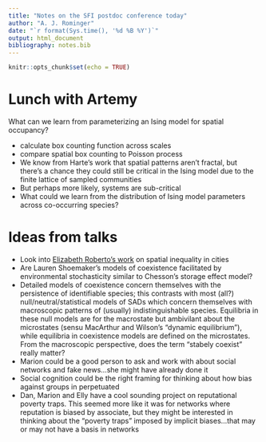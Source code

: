 ```yaml
---
title: "Notes on the SFI postdoc conference today"
author: "A. J. Rominger"
date: "`r format(Sys.time(), '%d %B %Y')`"
output: html_document
bibliography: notes.bib
---
```


```r
knitr::opts_chunk$set(echo = TRUE)
```

# Lunch with Artemy
What can we learn from parameterizing an Ising model for spatial occupancy?

- calculate box counting function across scales
- compare spatial box counting to Poisson process
- We know from Harte's work that spatial patterns aren't fractal, but there's a chance they could still be critical in the Ising model due to the finite lattice of sampled communities
- But perhaps more likely, systems are sub-critical
- What could we learn from the distribution of Ising model parameters across co-occurring species?

# Ideas from talks
- Look into [Elizabeth Roberto's work](http://www.elizabethroberto.com/research) on spatial inequality in cities
- Are Lauren Shoemaker's models of coexistence facilitated by environmental stochasticity similar to Chesson's storage effect model?
- Detailed models of coexistence concern themselves with the persistence of identifiable species; this contrasts with most (all?) null/neutral/statistical models of SADs which concern themselves with macroscopic patterns of (usually) indistinguishable species.  Equilibria in these null models are for the macrostate but ambivilant about the microstates (sensu MacArthur and Wilson's "dynamic equilibrium"), while equilibria in coexistence models are defined on the microstates.  From the macroscopic perspective, does the term "stabely coexist" really matter?
- Marion could be a good person to ask and work with about social networks and fake news...she might have already done it
- Social cognition could be the right framing for thinking about how bias against groups in perpetuated
- Dan, Marion and Elly have a cool sounding project on reputational poverty traps. This seemed more like it was for networks where reputation is biased by associate, but they might be interested in thinking about the "poverty traps" imposed by implicit biases...that may or may not have a basis in networks
